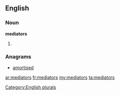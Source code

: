==English==

===Noun===
'''mediators'''

# {{plural of|[[mediator]]}}

===Anagrams===
* [[amortised#English|amortised]]

[[Category:English plurals]]

[[ar:mediators]]
[[fr:mediators]]
[[my:mediators]]
[[ta:mediators]]